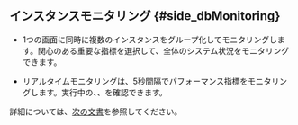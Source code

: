 ## インスタンスモニタリング {#side_dbMonitoring}

- 1つの画面に同時に複数のインスタンスをグループ化してモニタリングします。関心のある重要な指標を選択して、全体のシステム状況をモニタリングできます。

- リアルタイムモニタリングは、5秒間隔でパフォーマンス指標をモニタリングします。実行中の<Cmdname sid="active_sessions" className="uitext" />、<Cmdname sid="lock_tree" className="uitext" />、<Cmdname sid="process_info" className="uitext" />を確認できます。 

詳細については、[次の文書](instance-monitoring)を参照してください。
